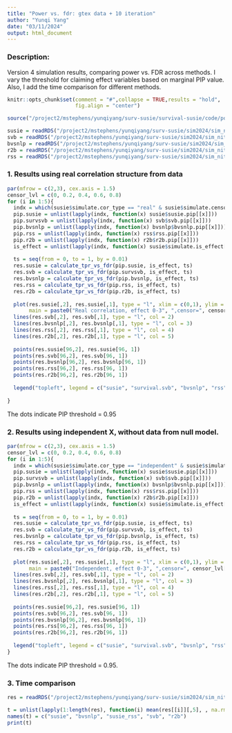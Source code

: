 ```yaml
---
title: "Power vs. fdr: gtex data + 10 iteration"
author: "Yunqi Yang"
date: "03/11/2024"
output: html_document
---
```


### Description:

Version 4 simulation results, comparing power vs. FDR across methods. I vary the threshold for claiming effect variables based on marginal PIP value. Also, I add the time comparison for different methods.

```r
knitr::opts_chunk$set(comment = "#",collapse = TRUE,results = "hold",
                      fig.align = "center")
```

```r
source("/project2/mstephens/yunqiyang/surv-susie/survival-susie/code/post_summary.R")
```

```r
susie = readRDS("/project2/mstephens/yunqiyang/surv-susie/sim2024/sim_niter10/susie.rds")
svb = readRDS("/project2/mstephens/yunqiyang/surv-susie/sim2024/sim_niter10/svb.rds")
bvsnlp = readRDS("/project2/mstephens/yunqiyang/surv-susie/sim2024/sim_niter10/bvsnlp.rds")
r2b = readRDS("/project2/mstephens/yunqiyang/surv-susie/sim2024/sim_niter10/r2b.rds")
rss = readRDS("/project2/mstephens/yunqiyang/surv-susie/sim2024/sim_niter10/rss.rds")
```

### 1. Results using real correlation structure from data

```r
par(mfrow = c(2,3), cex.axis = 1.5)
censor_lvl = c(0, 0.2, 0.4, 0.6, 0.8)
for (i in 1:5){
  indx = which(susie$simulate.cor_type == "real" & susie$simulate.censor_lvl == censor_lvl[i])
  pip.susie = unlist(lapply(indx, function(x) susie$susie.pip[[x]]))
  pip.survsvb = unlist(lapply(indx, function(x) svb$svb.pip[[x]]))
  pip.bvsnlp = unlist(lapply(indx, function(x) bvsnlp$bvsnlp.pip[[x]]))
  pip.rss = unlist(lapply(indx, function(x) rss$rss.pip[[x]]))
  pip.r2b = unlist(lapply(indx, function(x) r2b$r2b.pip[[x]]))
  is_effect = unlist(lapply(indx, function(x) susie$simulate.is_effect[[x]]))
  
  ts = seq(from = 0, to = 1, by = 0.01)
  res.susie = calculate_tpr_vs_fdr(pip.susie, is_effect, ts)
  res.svb = calculate_tpr_vs_fdr(pip.survsvb, is_effect, ts)
  res.bvsnlp = calculate_tpr_vs_fdr(pip.bvsnlp, is_effect, ts)
  res.rss = calculate_tpr_vs_fdr(pip.rss, is_effect, ts)
  res.r2b = calculate_tpr_vs_fdr(pip.r2b, is_effect, ts)
  
  plot(res.susie[,2], res.susie[,1], type = "l", xlim = c(0,1), ylim = c(0, 1), xlab = "FDR", ylab = "Power",
       main = paste0("Real correlation, effect 0-3", ",censor=", censor_lvl[i]))
  lines(res.svb[,2], res.svb[,1], type = "l", col = 2)
  lines(res.bvsnlp[,2], res.bvsnlp[,1], type = "l", col = 3)
  lines(res.rss[,2], res.rss[,1], type = "l", col = 4)
  lines(res.r2b[,2], res.r2b[,1], type = "l", col = 5)
  
  points(res.susie[96,2], res.susie[96, 1])
  points(res.svb[96,2], res.svb[96, 1])
  points(res.bvsnlp[96,2], res.bvsnlp[96, 1])
  points(res.rss[96,2], res.rss[96, 1])
  points(res.r2b[96,2], res.r2b[96, 1])
  
  legend("topleft", legend = c("susie", "survival.svb", "bvsnlp", "rss", "r2b"), col = c(1,2,3,4,5), lty = 1)
  
}

```
The dots indicate PIP threshold = 0.95


### 2. Results using independent X, without data from null model. 

```r
par(mfrow = c(2,3), cex.axis = 1.5)
censor_lvl = c(0, 0.2, 0.4, 0.6, 0.8)
for (i in 1:5){
  indx = which(susie$simulate.cor_type == "independent" & susie$simulate.censor_lvl == censor_lvl[i])
  pip.susie = unlist(lapply(indx, function(x) susie$susie.pip[[x]]))
  pip.survsvb = unlist(lapply(indx, function(x) svb$svb.pip[[x]]))
  pip.bvsnlp = unlist(lapply(indx, function(x) bvsnlp$bvsnlp.pip[[x]]))
  pip.rss = unlist(lapply(indx, function(x) rss$rss.pip[[x]]))
  pip.r2b = unlist(lapply(indx, function(x) r2b$r2b.pip[[x]]))
  is_effect = unlist(lapply(indx, function(x) susie$simulate.is_effect[[x]]))
  
  ts = seq(from = 0, to = 1, by = 0.01)
  res.susie = calculate_tpr_vs_fdr(pip.susie, is_effect, ts)
  res.svb = calculate_tpr_vs_fdr(pip.survsvb, is_effect, ts)
  res.bvsnlp = calculate_tpr_vs_fdr(pip.bvsnlp, is_effect, ts)
  res.rss = calculate_tpr_vs_fdr(pip.rss, is_effect, ts)
  res.r2b = calculate_tpr_vs_fdr(pip.r2b, is_effect, ts)
  
  plot(res.susie[,2], res.susie[,1], type = "l", xlim = c(0,1), ylim = c(0, 1), xlab = "FDR", ylab = "Power",
       main = paste0("Independent, effect 0-3", ",censor=", censor_lvl[i]))
  lines(res.svb[,2], res.svb[,1], type = "l", col = 2)
  lines(res.bvsnlp[,2], res.bvsnlp[,1], type = "l", col = 3)
  lines(res.rss[,2], res.rss[,1], type = "l", col = 4)
  lines(res.r2b[,2], res.r2b[,1], type = "l", col = 5)
  
  points(res.susie[96,2], res.susie[96, 1])
  points(res.svb[96,2], res.svb[96, 1])
  points(res.bvsnlp[96,2], res.bvsnlp[96, 1])
  points(res.rss[96,2], res.rss[96, 1])
  points(res.r2b[96,2], res.r2b[96, 1])
  
  legend("topleft", legend = c("susie", "survival.svb", "bvsnlp", "rss", "r2b"), col = c(1,2,3,4,5), lty = 1)
}

```

The dots indicate PIP threshold = 0.95.


### 3. Time comparison

```r
res = readRDS("/project2/mstephens/yunqiyang/surv-susie/sim2024/sim_niter10/time_comparison.rds")
```

```r
t = unlist(lapply(1:length(res), function(i) mean(res[[i]][,5], , na.rm = TRUE)))
names(t) = c("susie", "bvsnlp", "susie_rss", "svb", "r2b")
print(t)
```


